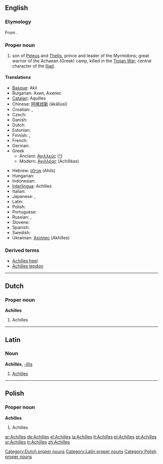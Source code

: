 {{wikipedia}}
==English==

===Etymology===
From {{etyl|grc|en}} {{term|Ἀχιλλεύς|tr=Akhilleus|lang=grc|sc=polytonic}}.

===Proper noun===
{{en-proper noun}}

# {{context|Greek mythology}} son of [[Peleus]] and [[Thetis]], prince and leader of the Myrmidons; great warrior of the Achaean (Greek) camp, killed in the [[Trojan War]]; central character of the [[w:Iliad|Iliad]].

====Translations====
{{trans-top|Greek mythical hero}}
* [[Basque]]: Akil
* Bulgarian: Ахил, Ахилес
* [[Catalan]]: Aquilles
* Chinese: [[阿喀琉斯]] (ākāliúsī)
* Croatian: {{t-|hr|Ahil|m}}, {{t-|hr|Ahilej|m}}
* Czech: {{t-|cs|Achilleus}}
* Danish: {{t-|da|Achilleus}}
* Dutch: {{t-|nl|Achilles}}
* Estonian: {{t-|et|Achilleus}}
* Finnish: {{t-|fi|Akhilleus}}, {{t-|fi|Akilles}}
* French: {{t-|fr|Achille}}
* German: {{t+|de|Achilleus}}
* Greek
** Ancient: [[Αχιλλεύς]] ([[:el:Αχιλλέας|^]])
** Modern: [[Αχιλλέας]] (Achilléas)
{{trans-mid}}
* Hebrew: [[אכילס]] (Ahils)
* Hungarian: {{t-|hu|Akhilleusz}}
* Indonesian: {{t-|id|Achilles|xs=Indonesian}}
* [[Interlingua]]: Achilles
* Italian: {{t+|it|Achille}}
* Japanese: {{t-|ja|アキレス|tr=akiresu|sc=Jpan}}, {{t-|ja|アキレウス|tr=akireusu|sc=Jpan}}
* Latin: {{t+|la|Achilles|alt=Achillēs}}
* Polish: {{t-|pl|Achilles}}
* Portuguese: {{t-|pt|Aquiles}}
* Russian: {{t-|ru|Ахилл|tr=Akhíl|sc=Cyrl}}, {{t-|ru|Ахиллес|tr=Akhillés|sc=Cyrl}}
* Slovene: {{t+|sl|Ahil}}
* Spanish: {{t-|es|Aquiles}}
* Swedish: {{t-|sv|Akilles}}
* Ukrainian: [[Ахіллес]] (Akhilles)
{{trans-bottom}}

===Derived terms===
*[[Achilles heel]]
*[[Achilles tendon]]

----

==Dutch==

===Proper noun===
'''Achilles'''

# Achilles

[[Category:Dutch proper nouns]]

----

==Latin==

===Noun===
'''Achillēs''', [[Wiktionary Appendix:Latin third declension|-illis]] {{m}}

# [[#English|Achilles]]

[[Category:Latin proper nouns]]

----

==Polish==

===Proper noun===
'''Achilles'''

# Achilles

[[Category:Polish proper nouns]]

[[ar:Achilles]]
[[de:Achilles]]
[[el:Achilles]]
[[la:Achilles]]
[[lt:Achilles]]
[[pl:Achilles]]
[[pt:Achilles]]
[[sr:Achilles]]
[[tr:Achilles]]
[[zh:Achilles]]